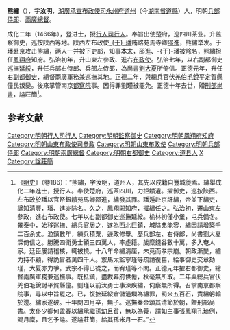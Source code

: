 '''熊繡'''（{{bd|1441年||1515年|catIdx=}}），字'''汝明'''，[[湖廣承宣布政使司|湖廣承宣布政使司]][[永州府|永州府]][[道州|道州]]（今[[湖南省|湖南省]][[道縣|道縣]]）人，明朝[[兵部侍郎|兵部侍郎]]、[[兩廣總督|兩廣總督]]。

成化二年（1466年），登进士，授[[行人司|行人司]][[行人|行人]]。奉旨出使楚府，巡四川茶业。升监察御史，巡按陕西等地。陕西左布政使[[于璠|-{于}-璠]]贿赂苑馬寺卿[[邵進|邵進]]，熊繡举发。于璠赴京攻击熊繡，两人一并被下吏部，知事本末，邵進、-{于}-璠被除名，熊繡担任[[鳳翔府|鳳翔府]]知府。弘治初年，升山東左參政、進右[[布政使|布政使]]。弘治七年，以右副都御史巡撫[[延綏|延綏]]，升任兵部右侍郎、兵部左侍郎，為尚書[[劉大夏|劉大夏]]所倚信。正德元年，升任右[[副都御史|副都御史]]，總督兩廣軍務兼巡撫其地。正德二年，與總兵官伏羌伯[[毛銳|毛銳]]平定賀縣僮民叛變。後來掌管南京[[都察院|都察院]]事。因得罪劉瑾被罷免。正德十年去世，贈[[刑部尚書|刑部尚書]]，謚莊簡<ref>《[[明史|明史]]》（卷186）：“熊繡，字汝明，道州人，其先以戍籍自豐城徙焉。繡舉成化二年進士，授行人。奉使楚府，巡茶四川，力拒饋遺。擢御史，巡按陝西。左布政於璠以官帑銀饋苑馬卿邵進，繡發其罪。璠遁赴京訐繡，帝並下繡吏，謫知清豐，璠、進亦除名。久之，鳳翔闕知府，擢繡任之。弘治初，遷山東左參政，進右布政使。七年以右副都御史巡撫延綏。榆林初僅小堡，屯兵備冬。景泰中，始移巡撫、總兵官居之，遂為西北巨鎮，城隘弗能容，繡因請增築千二百余丈。涖鎮數年，練兵積粟，邊政修舉。歷兵部左、右侍郎，尚書劉大夏深倚信之。勝騰四衛勇士額三四萬人，率虛籍。歲糜錢谷數十萬，多入奄人家。廷臣屢請稽核，輒被撓。十八年命繡清厘，未竟而孝宗崩。朝政漸變，繡力持不顧，得詭冒者萬四千人。禦馬太監寧瑾等疏請復舊，給事御史交章劾瑾，大夏亦力爭。武宗不得已從之，而宥瑾等不問。正德元年擢右都御史，總督兩廣軍務兼巡撫事。既抵鎮，盡裁幕府供億，秋毫無所取。二年與總兵官伏羌伯毛銳討平賀縣僮。劉瑾以前汰勇士事深疾繡，伺察無所得。召掌南京都察院事，尋以中旨罷之。已，復摭延綏倉儲浥爛為繡罪，罰米五百石，責繡躬輸於邊。繡家遂破。十年閏四月卒，無子。巡撫秦金頌其清節於朝，贈刑部尚書。太仆少卿何孟春以繡承繼孫幼且貧，無以為養，請如主事張鳳翔孔琦例，賜月廩，且乞予謚。遂謚莊簡，給其孫米月一石。”</ref>。

==参考文献==
{{wikisource|明史/卷186}}
{{Reflist}}

{{成化二年丙戌科殿試金榜}}
{{DEFAULTSORT:Xiong熊}}
[[Category:明朝行人司行人|Category:明朝行人司行人]]
[[Category:明朝監察御史|Category:明朝監察御史]]
[[Category:明朝鳳翔府知府|Category:明朝鳳翔府知府]]
[[Category:明朝山東布政使司參政|Category:明朝山東布政使司參政]]
[[Category:明朝山東布政使|Category:明朝山東布政使]]
[[Category:明朝兵部侍郎|Category:明朝兵部侍郎]]
[[Category:明朝兩廣總督|Category:明朝兩廣總督]]
[[Category:明朝右都御史|Category:明朝右都御史]]
[[Category:道县人|Category:道县人]]
[[Category:熊姓|X]]
[[Category:諡莊簡|Category:諡莊簡]]